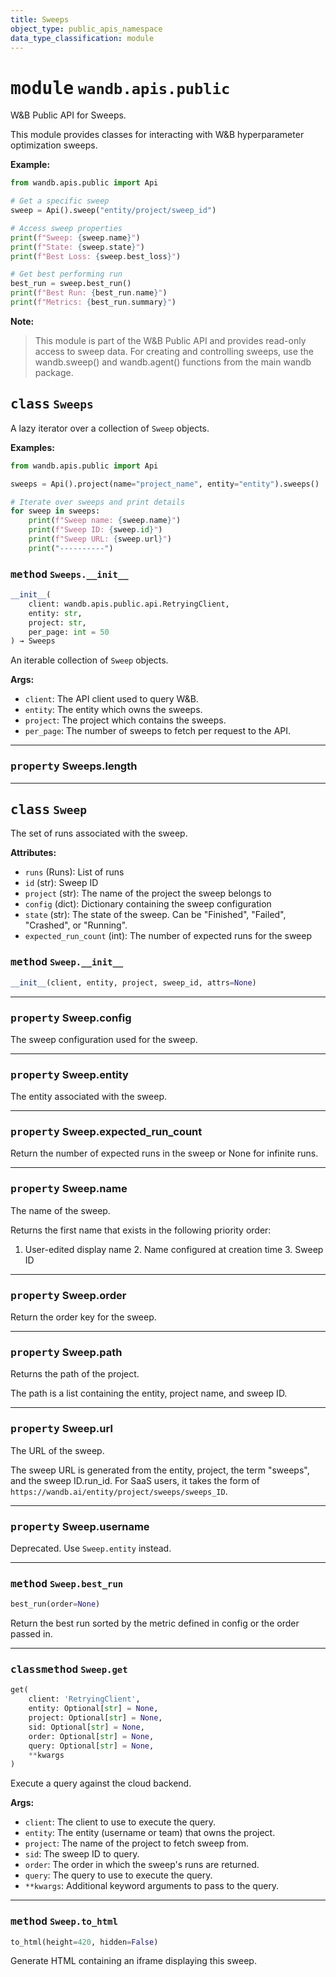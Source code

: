 ```yaml
---
title: Sweeps
object_type: public_apis_namespace
data_type_classification: module
---
```


<Card title="View the source code" href="https://github.com/wandb/wandb/blob/main/wandb/apis/public/sweeps.py" icon="github"/>




# <kbd>module</kbd> `wandb.apis.public`
W&B Public API for Sweeps. 

This module provides classes for interacting with W&B hyperparameter optimization sweeps. 



**Example:**
 ```python
from wandb.apis.public import Api

# Get a specific sweep
sweep = Api().sweep("entity/project/sweep_id")

# Access sweep properties
print(f"Sweep: {sweep.name}")
print(f"State: {sweep.state}")
print(f"Best Loss: {sweep.best_loss}")

# Get best performing run
best_run = sweep.best_run()
print(f"Best Run: {best_run.name}")
print(f"Metrics: {best_run.summary}")
``` 



**Note:**

> This module is part of the W&B Public API and provides read-only access to sweep data. For creating and controlling sweeps, use the wandb.sweep() and wandb.agent() functions from the main wandb package. 

## <kbd>class</kbd> `Sweeps`
A lazy iterator over a collection of `Sweep` objects. 



**Examples:**
 ```python
from wandb.apis.public import Api

sweeps = Api().project(name="project_name", entity="entity").sweeps()

# Iterate over sweeps and print details
for sweep in sweeps:
     print(f"Sweep name: {sweep.name}")
     print(f"Sweep ID: {sweep.id}")
     print(f"Sweep URL: {sweep.url}")
     print("----------")
``` 

### <kbd>method</kbd> `Sweeps.__init__`

```python
__init__(
    client: wandb.apis.public.api.RetryingClient,
    entity: str,
    project: str,
    per_page: int = 50
) → Sweeps
```

An iterable collection of `Sweep` objects. 



**Args:**
 
 - `client`:  The API client used to query W&B. 
 - `entity`:  The entity which owns the sweeps. 
 - `project`:  The project which contains the sweeps. 
 - `per_page`:  The number of sweeps to fetch per request to the API. 


---


### <kbd>property</kbd> Sweeps.length





---




## <kbd>class</kbd> `Sweep`
The set of runs associated with the sweep. 



**Attributes:**
 
 - `runs` (Runs):  List of runs 
 - `id` (str):  Sweep ID 
 - `project` (str):  The name of the project the sweep belongs to 
 - `config` (dict):  Dictionary containing the sweep configuration 
 - `state` (str):  The state of the sweep. Can be "Finished", "Failed",  "Crashed", or "Running". 
 - `expected_run_count` (int):  The number of expected runs for the sweep 

### <kbd>method</kbd> `Sweep.__init__`

```python
__init__(client, entity, project, sweep_id, attrs=None)
```






---

### <kbd>property</kbd> Sweep.config

The sweep configuration used for the sweep. 

---

### <kbd>property</kbd> Sweep.entity

The entity associated with the sweep. 

---

### <kbd>property</kbd> Sweep.expected_run_count

Return the number of expected runs in the sweep or None for infinite runs. 

---

### <kbd>property</kbd> Sweep.name

The name of the sweep. 

Returns the first name that exists in the following priority order: 

1. User-edited display name 2. Name configured at creation time 3. Sweep ID 

---

### <kbd>property</kbd> Sweep.order

Return the order key for the sweep. 

---

### <kbd>property</kbd> Sweep.path

Returns the path of the project. 

The path is a list containing the entity, project name, and sweep ID. 

---

### <kbd>property</kbd> Sweep.url

The URL of the sweep. 

The sweep URL is generated from the entity, project, the term "sweeps", and the sweep ID.run_id. For SaaS users, it takes the form of `https://wandb.ai/entity/project/sweeps/sweeps_ID`. 

---

### <kbd>property</kbd> Sweep.username

Deprecated. Use `Sweep.entity` instead. 



---

### <kbd>method</kbd> `Sweep.best_run`

```python
best_run(order=None)
```

Return the best run sorted by the metric defined in config or the order passed in. 

---

### <kbd>classmethod</kbd> `Sweep.get`

```python
get(
    client: 'RetryingClient',
    entity: Optional[str] = None,
    project: Optional[str] = None,
    sid: Optional[str] = None,
    order: Optional[str] = None,
    query: Optional[str] = None,
    **kwargs
)
```

Execute a query against the cloud backend. 



**Args:**
 
 - `client`:  The client to use to execute the query. 
 - `entity`:  The entity (username or team) that owns the project. 
 - `project`:  The name of the project to fetch sweep from. 
 - `sid`:  The sweep ID to query. 
 - `order`:  The order in which the sweep's runs are returned. 
 - `query`:  The query to use to execute the query. 
 - `**kwargs`:  Additional keyword arguments to pass to the query. 

---


### <kbd>method</kbd> `Sweep.to_html`

```python
to_html(height=420, hidden=False)
```

Generate HTML containing an iframe displaying this sweep. 


